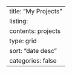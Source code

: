 ---
title: "My Projects"
listing: 
    contents: projects
    type: grid
    sort: "date desc"
    categories: false
---